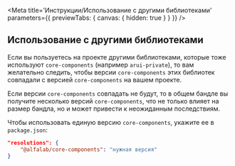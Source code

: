 
<Meta
    title='Инструкции/Использование с другими библиотеками'
    parameters={{ previewTabs: { canvas: { hidden: true } } }}
/>

## Использование с другими библиотеками

Если вы пользуетесь на проекте другими библиотеками, которые тоже используют `core-components` (например `arui-private`),
то вам желательно следить, чтобы версии `core-components` этих библиотек
совпадали с версией `core-components` на вашем проекте.

Если версии `core-components` совпадать не будут, то в общем бандле вы получите несколько версий `core-components`,
что не только влияет на размер бандла, но и может привести к неожиданным последствиям.

Чтобы использовать единую версию `core-components`, укажите ее в `package.json`:

```json
"resolutions": {
    "@alfalab/core-components": "нужная версия"
}
```
